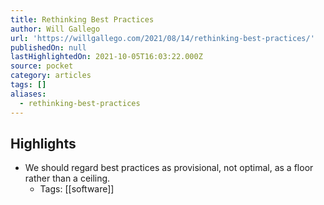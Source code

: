 ```yaml
---
title: Rethinking Best Practices
author: Will Gallego
url: 'https://willgallego.com/2021/08/14/rethinking-best-practices/'
publishedOn: null
lastHighlightedOn: 2021-10-05T16:03:22.000Z
source: pocket
category: articles
tags: []
aliases:
  - rethinking-best-practices
---
```

## Highlights
- We should regard best practices as provisional, not optimal, as a floor rather than a ceiling.
    - Tags: [[software]]
